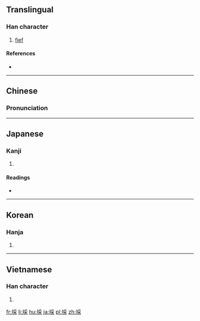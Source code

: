{{also|采}}
==Translingual==

===Han character===
{{Han char|rn=32|rad=土|as=08|sn=11|four=4219<sub>4</sub>|canj=土月木 (GBD)|ids=⿰[[土]][[采]]}}

# [[fief]]

====References====
* {{Han ref|kx=0230.430|dkj=05182|dj=0467.040|hdz=10455.060|uh=57F0|ud=22512|bh=D4CA|bd=54474}}

----

==Chinese==
{{zh-forms|s=采}}

===Pronunciation===
{{zh-pron
|m=cài
|c=coi3
|mc=y
|oc=y
|ma=
|cat=n
}}

----

==Japanese==

===Kanji===
{{ja-kanji|grade=|rs=土08}}

# {{defn|lang=ja|sort=土08}}

====Readings====
* {{ja-readings|on=[[さい]] (sai)|kun=[[つか]] (tsuka)}}

----

==Korean==

===Hanja===
{{ko-hanja|hangeul=채|rv=chae|mr=ch'ae}}

# {{defn|lang=ko|sort=土08}}

----

==Vietnamese==

===Han character===
{{vi-hantu|[[thái]]|rs=土08}}

# {{defn|lang=vi|sort=土08}}

[[fr:埰]]
[[li:埰]]
[[hu:埰]]
[[ja:埰]]
[[pl:埰]]
[[zh:埰]]